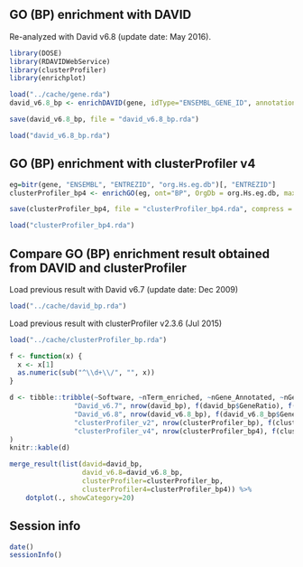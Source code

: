 ## GO (BP) enrichment with DAVID

Re-analyzed with David v6.8 (update date: May 2016).

```r
library(DOSE)
library(RDAVIDWebService)
library(clusterProfiler)
library(enrichplot)
```

```r
load("../cache/gene.rda")
david_v6.8_bp <- enrichDAVID(gene, idType="ENSEMBL_GENE_ID", annotation="GOTERM_BP_ALL", david.user="gcyu@connect.hku.hk")
```

```r
save(david_v6.8_bp, file = "david_v6.8_bp.rda")
```

```r
load("david_v6.8_bp.rda")
```


## GO (BP) enrichment with clusterProfiler v4



```r
eg=bitr(gene, "ENSEMBL", "ENTREZID", "org.Hs.eg.db")[, "ENTREZID"]
clusterProfiler_bp4 <- enrichGO(eg, ont="BP", OrgDb = org.Hs.eg.db, maxGSSize = NULL)
```

```r
save(clusterProfiler_bp4, file = "clusterProfiler_bp4.rda", compress = 'xz')
```

```r
load("clusterProfiler_bp4.rda")
```



## Compare GO (BP) enrichment result obtained from DAVID and clusterProfiler

Load previous result with David v6.7 (update date: Dec 2009)

```r
load("../cache/david_bp.rda")
```

Load previous result with clusterProfiler v2.3.6 (Jul 2015)

```r
load("../cache/clusterProfiler_bp.rda")
```

```r
f <- function(x) {
  x <- x[1]
  as.numeric(sub("^\\d+\\/", "", x))
}

d <- tibble::tribble(~Software, ~nTerm_enriched, ~nGene_Annotated, ~nGene_Background,
                "David_v6.7", nrow(david_bp), f(david_bp$GeneRatio), f(david_bp$BgRatio),
                "David_v6.8", nrow(david_v6.8_bp), f(david_v6.8_bp$GeneRatio), f(david_v6.8_bp$BgRatio),
                "clusterProfiler_v2", nrow(clusterProfiler_bp), f(clusterProfiler_bp$GeneRatio), f(clusterProfiler_bp$BgRatio),
                "clusterProfiler_v4", nrow(clusterProfiler_bp4), f(clusterProfiler_bp4$GeneRatio), f(clusterProfiler_bp4$BgRatio),
)
knitr::kable(d)
```


```r
merge_result(list(david=david_bp, 
                  david_v6.8=david_v6.8_bp, 
                  clusterProfiler=clusterProfiler_bp, 
                  clusterProfiler4=clusterProfiler_bp4)) %>%
    dotplot(., showCategory=20)
```


## Session info
```r
date()
sessionInfo()
```